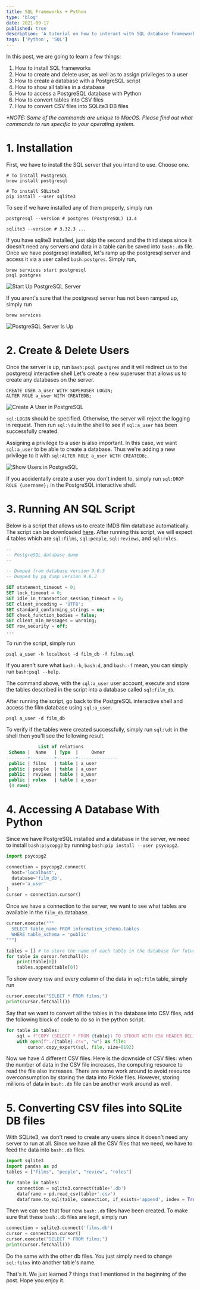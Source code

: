 ---
title: SQL Frameworks + Python
type: 'blog'
date: 2021-09-17
published: true
description: 'A tutorial on how to interact with SQL database frameworks using Python.'
tags: ['Python', 'SQL']
---

In this post, we are going to learn a few things:

1. How to install SQL frameworks
2. How to create and delete user, as well as to assign privileges to a user
3. How to create a database with a PostgreSQL script
4. How to show all tables in a database
5. How to access a PostgreSQL database with Python
6. How to convert tables into CSV files
7. How to convert CSV files into SQLite3 DB files

<i>
  *NOTE: Some of the commands are unique to MacOS. Please find out what commands
  to run specific to your operating system.
</i>

# 1. Installation

First, we have to install the SQL server that you intend to use. Choose one.

```bash:title=Terminal
# To install PostgreSQL
brew install postgresql

# To install SQLite3
pip install --user sqlite3
```

To see if we have installed any of them properly, simply run

```bash:title=Terminal
postgresql --version # postgres (PostgreSQL) 13.4

sqlite3 --version # 3.32.3 ...
```

If you have sqlite3 installed, just skip the second and the third steps since it doesn't need any servers and data in a table can be saved into `bash:.db` file.
Once we have postgresql installed, let's ramp up the postgresql server and access it via a user called `bash:postgres`. 
Simply run,

```bash:title=Terminal
brew services start postgresql
psql postgres
```

![Start Up PostgreSQL Server](./ramp-up-server.png)

If you arent's sure that the postgresql server has not been ramped up, simply run

```bash:title=Terminal
brew services
```

![PostgreSQL Server Is Up](./verify-server.png)

# 2. Create & Delete Users

Once the server is up, run `bash:psql postgres` and it will redirect us to the postgresql interactive shell
Let's create a new superuser that allows us to create any databases on the server.

```sql:title=plsq-shell
CREATE USER a_user WITH SUPERUSER LOGIN;
ALTER ROLE a_user WITH CREATEDB;
```

![Create A User in PostgreSQL](./create-user.png)

`sql:LOGIN` should be specified. Otherwise, the server will reject the logging in request.
Then run `sql:\du` in the shell to see if `sql:a_user` has been successfully created.

Assigning a privilege to a user is also important.
In this case, we want `sql:a_user` to be able to create a database.
Thus we're adding a new privilege to it with `sql:ALTER ROLE a_user WITH CREATEDB;`.

![Show Users in PostgreSQL](./check-user.png)

If you accidentally create a user you don't indent to, simply run `sql:DROP ROLE {username};` in the PostgreSQL interactive shell.

# 3. Running AN SQL Script

Below is a script that allows us to create IMDB film database automatically.
The script can be downloaded <a itemProp="url" itemType="http://schema.org/Url" href="https://drive.google.com/file/d/1wKMPcbj9jr3twYBUNwtz1xxayWkAaUwu/view?usp=sharing" target="\_blank" rel="nofollow noopener noreferrer">here</a>.
After running this script, we will expect 4 tables which are `sql:films`, `sql:people`, `sql:reviews`, and `sql:roles`.

```sql:title=script.sql
--
-- PostgreSQL database dump
--

-- Dumped from database version 9.6.3
-- Dumped by pg_dump version 9.6.3

SET statement_timeout = 0;
SET lock_timeout = 0;
SET idle_in_transaction_session_timeout = 0;
SET client_encoding = 'UTF8';
SET standard_conforming_strings = on;
SET check_function_bodies = false;
SET client_min_messages = warning;
SET row_security = off;
...
```

To run the script, simply run

```bash:title=Terminal
psql a_user -h localhost -d film_db -f films.sql
```

If you aren't sure what `bash:-h`, `bash:d`, and `bash:-f` mean, you can simply run `bash:psql --help`.

The command above, with the `sql:a_user` user account, execute and store the tables described in the script into a database called `sql:film_db`.

After running the script, go back to the PostgreSQL interactive shell and access the film database using `sql:a_user`.

```bash:title=Terminal
psql a_user -d film_db
```

To verify if the tables were created successfully, simply run `sql:\dt` in the shell then you'll see the following result.

```sql
            List of relations
 Schema |  Name   | Type  |     Owner
--------+---------+-------+---------------
 public | films   | table | a_user
 public | people  | table | a_user
 public | reviews | table | a_user
 public | roles   | table | a_user
 (4 rows)
```

# 4. Accessing A Database With Python

Since we have PostgreSQL installed and a database in the server, we need to install `bash:psycopg2` by running `bash:pip install --user psycopg2`.

```python:title=database.py
import psycopg2

connection = psycopg2.connect(
  host='localhost',
  database='film_db',
  user='a_user'
)
cursor = connection.cursor()
```

Once we have a connection to the server, we want to see what tables are available in the `film_db` database.

```python:title=database.py
cursor.execute("""
  SELECT table_name FROM information_schema.tables
  WHERE table_schema = 'public'
""")

tables = [] # to store the name of each table in the database for future use
for table in cursor.fetchall():
    print(table[0])
    tables.append(table[0])
```

To show every row and every column of the data in `sql:film` table, simply run

```python:title=database.py
cursor.execute("SELECT * FROM films;")
print(cursor.fetchall())
```

Say that we want to convert all the tables in the database into CSV files, add the following block of code to do so in the python script.

```python:title=database.py
for table in tables:
    sql = f"COPY (SELECT * FROM {table}) TO STDOUT WITH CSV HEADER DELIMITER ','"
    with open(f"./{table}.csv", "w") as file:
        cursor.copy_expert(sql, file, size=8192)
```

Now we have 4 different CSV files.
Here is the downside of CSV files: when the number of data in the CSV file increases, the computing resource to read the file also increases.
There are some work around to avoid resource overconsumption by storing the data into Pickle files.
However, storing millions of data in `bash:.db` file can be another work around as well.

# 5. Converting CSV files into SQLite DB files

With SQLite3, we don't need to create any users since it doesn't need any server to run at all.
Since we have all the CSV files that we need, we have to feed the data into `bash:.db` files.

```python:title=sqlite.py
import sqlite3
import pandas as pd
tables = ["films", "people", "review", "roles"]

for table in tables:
    connection = sqlite3.connect(table+'.db')
    dataframe = pd.read_csv(table+'.csv')
    dataframe.to_sql(table, connection, if_exists='append', index = True)
```

Then we can see that four new `bash:.db` files have been created. To make sure that these `bash:.db` files are legit, simply run

```python:title=sqlite.py
connection = sqlite3.connect('films.db')
cursor = connection.cursor()
cursor.execute("SELECT * FROM films;")
print(cursor.fetchall())
```

Do the same with the other db files. You just simply need to change `sql:films` into another table's name.

That's it. We just learned 7 things that I mentioned in the beginning of the post. Hope you enjoy it.
